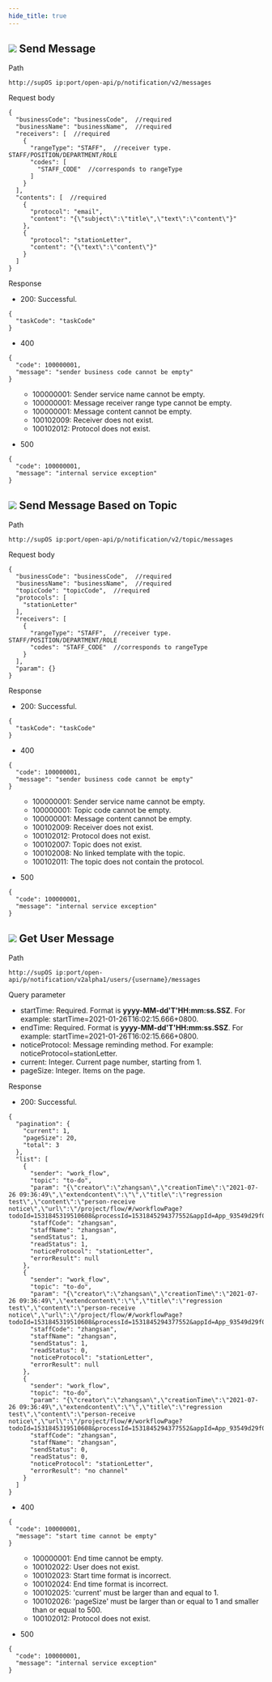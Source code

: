 ```yaml
---
hide_title: true
---
```


<div className='div'>
<div className='title'>

## ![](https://wordpressfreezonex.oss-cn-hangzhou.aliyuncs.com/openAPI/1.png) Send Message


</div>
<div className='grid'>
<div className='leftCol'>Path</div>
<div className='rightCol'>

```
http://supOS ip:port/open-api/p/notification/v2/messages
```

</div>
<div className='leftCol'>Request body</div>
<div className='rightCol'>

```
{
  "businessCode": "businessCode",  //required
  "businessName": "businessName",  //required
  "receivers": [  //required
    {
      "rangeType": "STAFF",  //receiver type. STAFF/POSITION/DEPARTMENT/ROLE
      "codes": [
        "STAFF_CODE"  //corresponds to rangeType
      ]
    }
  ],
  "contents": [  //required
    {
      "protocol": "email",
      "content": "{\"subject\":\"title\",\"text\":\"content\"}"
    },
    {
      "protocol": "stationLetter",
      "content": "{\"text\":\"content\"}"
    }
  ]
}
```

</div>
<div className='leftCol'>Response</div>
<div className='rightCol'>

- 200: Successful.
```
{
  "taskCode": "taskCode"
}
```
- 400

```
{
  "code": 100000001,
  "message": "sender business code cannot be empty"
}
```

<ul>
<ul>
<li>100000001: Sender service name cannot be empty.</li>
<li>100000001: Message receiver range type cannot be empty.</li>
<li>100000001: Message content cannot be empty.</li>
<li>100102009: Receiver does not exist.</li>
<li>100102012: Protocol does not exist.</li>
</ul>
</ul>

- 500
```
{
  "code": 100000001,
  "message": "internal service exception"
}
```
</div>
</div>
</div>

<div className='div'>
<div className='title'>

## ![](https://wordpressfreezonex.oss-cn-hangzhou.aliyuncs.com/openAPI/1.png) Send Message Based on Topic


</div>
<div className='grid'>
<div className='leftCol'>Path</div>
<div className='rightCol'>

```
http://supOS ip:port/open-api/p/notification/v2/topic/messages
```

</div>
<div className='leftCol'>Request body</div>
<div className='rightCol'>

```
{
  "businessCode": "businessCode",  //required
  "businessName": "businessName",  //required
  "topicCode": "topicCode",  //required
  "protocols": [
    "stationLetter"
  ],
  "receivers": [
    {
      "rangeType": "STAFF",  //receiver type. STAFF/POSITION/DEPARTMENT/ROLE
      "codes": "STAFF_CODE"  //corresponds to rangeType
    }
  ],
  "param": {}
}
```

</div>
<div className='leftCol'>Response</div>
<div className='rightCol'>

- 200: Successful.
```
{
  "taskCode": "taskCode"
}
```
- 400

```
{
  "code": 100000001,
  "message": "sender business code cannot be empty"
}
```

<ul>
<ul>
<li>100000001: Sender service name cannot be empty.</li>
<li>100000001: Topic code cannot be empty.</li>
<li>100000001: Message content cannot be empty.</li>
<li>100102009: Receiver does not exist.</li>
<li>100102012: Protocol does not exist.</li>
<li>100102007: Topic does not exist.</li>
<li>100102008: No linked template with the topic.</li>
<li>100102011: The topic does not contain the protocol.</li>
</ul>
</ul>

- 500
```
{
  "code": 100000001,
  "message": "internal service exception"
}
```
</div>
</div>
</div>

<div className='div'>
<div className='title'>

## ![](https://wordpressfreezonex.oss-cn-hangzhou.aliyuncs.com/openAPI/4.png) Get User Message


</div>
<div className='grid'>
<div className='leftCol'>Path</div>
<div className='rightCol'>

```
http://supOS ip:port/open-api/p/notification/v2alpha1/users/{username}/messages
```

</div>
<div className='leftCol'>Query parameter</div>
<div className='rightCol'>

- startTime: Required. Format is **yyyy-MM-dd'T'HH:mm:ss.SSZ**. For example: startTime=2021-01-26T16:02:15.666+0800.
- endTime: Required. Format is **yyyy-MM-dd'T'HH:mm:ss.SSZ**. For example: startTime=2021-01-26T16:02:15.666+0800.
- noticeProtocol: Message reminding method. For example: noticeProtocol=stationLetter.
- current: Integer. Current page number, starting from 1.
- pageSize: Integer. Items on the page.

</div>
<div className='leftCol'>Response</div>
<div className='rightCol'>

- 200: Successful.
```
{
  "pagination": {
    "current": 1,
    "pageSize": 20,
    "total": 3
  },
  "list": [
    {
      "sender": "work_flow",
      "topic": "to-do",
      "param": "{\"creator\":\"zhangsan\",\"creationTime\":\"2021-07-26 09:36:49\",\"extendcontent\":\"\",\"title\":\"regression test\",\"content\":\"person-receive notice\",\"url\":\"/project/flow/#/workflowPage?todoId=1531845319510608&processId=1531845294377552&appId=App_93549d29f01ca145d916fd72c1dd6ac6\"}",
      "staffCode": "zhangsan",
      "staffName": "zhangsan",
      "sendStatus": 1,
      "readStatus": 1,
      "noticeProtocol": "stationLetter",
      "errorResult": null
    },
    {
      "sender": "work_flow",
      "topic": "to-do",
      "param": "{\"creator\":\"zhangsan\",\"creationTime\":\"2021-07-26 09:36:49\",\"extendcontent\":\"\",\"title\":\"regression test\",\"content\":\"person-receive notice\",\"url\":\"/project/flow/#/workflowPage?todoId=1531845319510608&processId=1531845294377552&appId=App_93549d29f01ca145d916fd72c1dd6ac6\"}",
      "staffCode": "zhangsan",
      "staffName": "zhangsan",
      "sendStatus": 1,
      "readStatus": 0,
      "noticeProtocol": "stationLetter",
      "errorResult": null
    },
    {
      "sender": "work_flow",
      "topic": "to-do",
      "param": "{\"creator\":\"zhangsan\",\"creationTime\":\"2021-07-26 09:36:49\",\"extendcontent\":\"\",\"title\":\"regression test\",\"content\":\"person-receive notice\",\"url\":\"/project/flow/#/workflowPage?todoId=1531845319510608&processId=1531845294377552&appId=App_93549d29f01ca145d916fd72c1dd6ac6\"}",
      "staffCode": "zhangsan",
      "staffName": "zhangsan",
      "sendStatus": 0,
      "readStatus": 0,
      "noticeProtocol": "stationLetter",
      "errorResult": "no channel"
    }
  ]
}
```
- 400

```
{
  "code": 100000001,
  "message": "start time cannot be empty"
}
```

<ul>
<ul>
<li>100000001: End time cannot be empty.</li>
<li>100102022: User does not exist.</li>
<li>100102023: Start time format is incorrect.</li>
<li>100102024: End time format is incorrect.</li>
<li>100102025: 'current' must be larger than and equal to 1.</li>
<li>100102026: 'pageSize' must be larger than or equal to 1 and smaller than or equal to 500.</li>
<li>100102012: Protocol does not exist.</li>
</ul>
</ul>

- 500
```
{
  "code": 100000001,
  "message": "internal service exception"
}
```
</div>
</div>
</div>